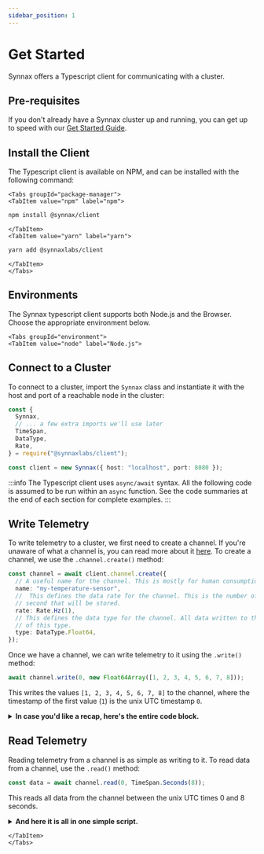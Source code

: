 ```yaml
---
sidebar_position: 1
---
```



# Get Started

Synnax offers a Typescript client for communicating with a cluster.

## Pre-requisites

If you don't already have a Synnax cluster up and running, you can get
up to speed with our [Get Started Guide](/).

## Install the Client

The Typescript client is available on NPM, and can be installed with the following command:

```mdx-code-block
<Tabs groupId="package-manager">
<TabItem value="npm" label="npm">
```

```bash
npm install @synnax/client
```

```mdx-code-block
</TabItem>
<TabItem value="yarn" label="yarn">
```

```bash
yarn add @synnaxlabs/client
```

```mdx-code-block
</TabItem>
</Tabs>
```

## Environments

The Synnax typescript client supports both Node.js and the Browser. Choose the
appropriate environment below.

```mdx-code-block
<Tabs groupId="environment">
<TabItem value="node" label="Node.js">
```

## Connect to a Cluster

To connect to a cluster, import the `Synnax` class and instantiate it with the host and
port of a reachable node in the cluster:

```ts
const {
  Synnax,
  // ... a few extra imports we'll use later
  TimeSpan,
  DataType,
  Rate,
} = require("@synnaxlabs/client");

const client = new Synnax({ host: "localhost", port: 8080 });
```

:::info
The Typescript client uses `async/await` syntax. All the following code is assumed
to be run within an `async` function. See the code summaries at the end of each section
for complete examples.
:::

## Write Telemetry

To write telemetry to a cluster, we first need to create a channel. If you're unaware
of what a channel is, you can read more about it [here](/concepts#channel). To create a
channel, we use the `.channel.create()` method:

```ts
const channel = await client.channel.create({
  // A useful name for the channel. This is mostly for human consumption.
  name: "my-temperature-sensor",
  //  This defines the data rate for the channel. This is the number of samples per
  // second that will be stored.
  rate: Rate.Hz(1),
  // This defines the data type for the channel. All data written to the channel must be
  // of this type.
  type: DataType.Float64,
});
```

Once we have a channel, we can write telemetry to it using the `.write()` method:

```ts
await channel.write(0, new Float64Array([1, 2, 3, 4, 5, 6, 7, 8]));
```

This writes the values `[1, 2, 3, 4, 5, 6, 7, 8]` to the channel, where the timestamp of the
first value (`1`) is the unix UTC timestamp `0`.

<details>
<summary> <strong> In case you'd like a recap, here's the entire code block.</strong></summary>

```ts
const { Synnax, TimeSpan, DataType, Rate } = require("@synnaxlabs/client");

const client = new Synnax({ host: "localhost", port: 8080 });

async function main() {
  const channel = await client.channel.create({
    name: "my-temperature-sensor",
    rate: Rate.Hz(1),
    type: DataType.Float64,
  });

  await channel.write(0, new Float64Array([1, 2, 3, 4, 5, 6, 7, 8]));
}
main();
```

This code is complete, and should run as is.

</details>

## Read Telemetry

Reading telemetry from a channel is as simple as writing to it. To read data from a channel,
use the `.read()` method:

```ts
const data = await channel.read(0, TimeSpan.Seconds(8));
```

This reads all data from the channel between the unix UTC times 0 and 8 seconds.

<details>
<summary><strong>And here it is all in one simple script.</strong></summary>

```ts
const { Synnax, TimeSpan, DataType, Rate } = require("@synnaxlabs/client");

const client = new Synnax({ host: "localhost", port: 8080 });

async function main() {
  const channel = await client.channel.create({
    name: "my-temperature-sensor",
    rate: Rate.Hz(1),
    type: DataType.Float64,
  });

  await channel.write(0, new Float64Array([1, 2, 3, 4, 5, 6, 7, 8]));

  const data = await channel.read(0, TimeSpan.Seconds(8));
}
```

This code is complete, and should run as is.

</details>

```mdx-code-block
</TabItem>
</Tabs>
```
